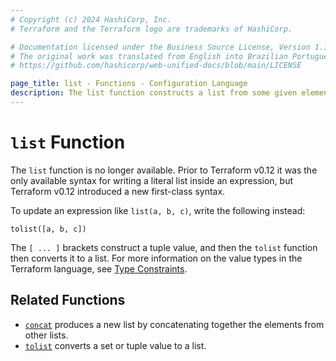 ```yaml
---
# Copyright (c) 2024 HashiCorp, Inc.
# Terraform and the Terraform logo are trademarks of HashiCorp.

# Documentation licensed under the Business Source License, Version 1.1.
# The original work was translated from English into Brazilian Portuguese.
# https://github.com/hashicorp/web-unified-docs/blob/main/LICENSE

page_title: list - Functions - Configuration Language
description: The list function constructs a list from some given elements.
---
```


# `list` Function

The `list` function is no longer available. Prior to Terraform v0.12 it was
the only available syntax for writing a literal list inside an expression,
but Terraform v0.12 introduced a new first-class syntax.

To update an expression like `list(a, b, c)`, write the following instead:

```hcl
tolist([a, b, c])
```

The `[ ... ]` brackets construct a tuple value, and then the `tolist` function
then converts it to a list. For more information on the value types in the
Terraform language, see [Type Constraints](/terraform/language/expressions/types).

## Related Functions

* [`concat`](/terraform/language/functions/concat) produces a new list by concatenating together the
  elements from other lists.
* [`tolist`](/terraform/language/functions/tolist) converts a set or tuple value to a list.
